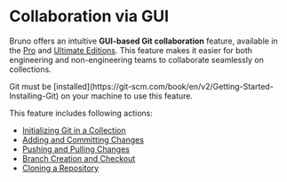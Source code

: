 
# **Collaboration via GUI** <PremiumBadge />

Bruno offers an intuitive **GUI-based Git collaboration** feature, available in the [Pro](https://www.usebruno.com/buy?plan=pro) and [Ultimate Editions](https://www.usebruno.com/buy?plan=ultimate). This feature makes it easier for both engineering and non-engineering teams to collaborate seamlessly on collections.

<Callout type="warning" emoji="⚠️">
  Git must be
  [installed](https://git-scm.com/book/en/v2/Getting-Started-Installing-Git) on
  your machine to use this feature.
</Callout>

This feature includes following actions:

- [Initializing Git in a Collection](../using-gui/provider#initializing-git)
- [Adding and Committing Changes](../using-gui/provider#adding-and-committing-changes)
- [Pushing and Pulling Changes](../using-gui/provider#pushing-and-pulling-changes)
- [Branch Creation and Checkout](../using-gui/provider#branch-creation-and-checkout)
- [Cloning a Repository](./consumer#cloning-collections-from-github)
